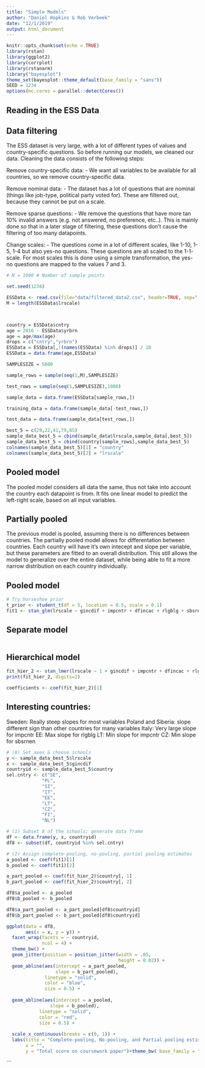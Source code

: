 ```yaml
---
title: "Simple Models"
author: "Daniel Hopkins & Rob Verbeek"
date: "12/1/2019"
output: html_document
---
```


```r
knitr::opts_chunk$set(echo = TRUE)
library(rstan)
library(ggplot2)
library(corrplot)
library(rstanarm)
library("bayesplot")
theme_set(bayesplot::theme_default(base_family = "sans"))
SEED = 1234 
options(mc.cores = parallel::detectCores())
```

## Reading in the ESS Data

## Data filtering
The ESS dataset is very large, with a lot of different types of values and country-specific questions. So before running our models, we cleaned our data. Cleaning the data consists of the following steps:

Remove country-specific data:
- We want all variables to be available for all countries, so we remove country-specific data.

Remove nominal data:
- The dataset has a lot of questions that are nominal (things like job-type, political party voted for). These are filtered out, because they cannot be put on a scale.

Remove sparse questions:
- We remove the questions that have more tan 10% invalid answers (e.g. not answered, no preference, etc..). This is mainly done so that in a later stage of filtering, these questions don't cause the filtering of too many datapoints.

Change scales:
- The questions come in a lot of different scales, like 1-10, 1-5, 1-4 but also yes-no questions. These questions are all scaled to the 1-1- scale. For most scales this is done using a simple transformation, the yes-no questions are mapped to the values 7 and 3.


```r
# N = 1000 # Number of sample points

set.seed(1234)

ESSData <- read.csv(file="data/filtered_data2.csv", header=TRUE, sep=",")
M = length(ESSData$lrscale)



country = ESSData$cntry
age = 2016 - ESSData$yrbrn
age = age/max(age)
drops = c("cntry","yrbrn")
ESSData = ESSData[,!(names(ESSData) %in% drops)] / 10
ESSData = data.frame(age,ESSData)

SAMPLESIZE = 5000

sample_rows = sample(seq(1,M),SAMPLESIZE)

test_rows = sample(seq(1,SAMPLESIZE),1000)

sample_data = data.frame(ESSData[sample_rows,])

training_data = data.frame(sample_data[-test_rows,])

test_data = data.frame(sample_data[test_rows,])


```

```r
best_5 = c(29,22,41,79,85)
sample_data_best_5 = cbind(sample_data$lrscale,sample_data[,best_5])
sample_data_best_5 = cbind(country[sample_rows],sample_data_best_5)
colnames(sample_data_best_5)[1] = "country"
colnames(sample_data_best_5)[2] = "lrscale"
```
## Pooled model
The pooled model considers all data the same, thus not take into account the country each datapoint is from. It fits one linear model to predict the left-right scale, based on all input variables. 

## Partially pooled
The previous model is pooled, assuming there is no differences between countries. The partially pooled model allows for differentation between countries. Each country will have it's own intecept and slope per variable, but these parameters are fitted to an overall distribution. This still allows the model to generalize over the entire dataset, while being able to fit a more narrow distribution on each country individually.

## Pooled model
```r
# Try horseshoe prior
t_prior <- student_t(df = 5, location = 0.5, scale = 0.1)
fit1 <- stan_glm(lrscale ~ gincdif + impcntr + dfincac + rlgblg + sbsrnen, data=sample_data_best_5, prior = t_prior, prior_intercept = t_prior)
```

## Separate model
```r

```

## Hierarchical model
```r
fit_hier_2 <- stan_lmer(lrscale ~ 1 + gincdif + impcntr + dfincac + rlgblg + sbsrnen + (1 + gincdif + impcntr + dfincac + rlgblg + sbsrnen | country), data=sample_data_best_5, iter=200)
print(fit_hier_2, digits=2)
```

```r
coefficients <- coef(fit_hier_2)[1]
```
## Interesting countries:
Sweden: Really steep slopes for most variables
Poland and Siberia: slope different sign than other countries for many variables
Italy: Very large slope for impcntr
EE: Max slope for rlgblg
LT: Min slope for impcntr
CZ: Min slope for sbsrnen

```r

# (0) Set axes & choose schools
y <- sample_data_best_5$lrscale
x <- sample_data_best_5$gincdif
countryid <- sample_data_best_5$country
sel.cntry <- c("SE",
             "PL",
             "SI",
             "IT",
             "EE",
             "LT",
             "CZ",
             "FI",
             "NL")

# (1) Subset 8 of the schools; generate data frame
df <- data.frame(y, x, countryid)
df8 <- subset(df, countryid %in% sel.cntry)

# (2) Assign complete-pooling, no-pooling, partial pooling estimates
a_pooled <- coef(fit1)[1]
b_pooled <- coef(fit1)[2]

a_part_pooled <- coef(fit_hier_2)$country[, 1]
b_part_pooled <- coef(fit_hier_2)$country[, 2]

df8$a_pooled <- a_pooled 
df8$b_pooled <- b_pooled

df8$a_part_pooled <- a_part_pooled[df8$countryid]
df8$b_part_pooled <- b_part_pooled[df8$countryid]

ggplot(data = df8, 
       aes(x = x, y = y)) + 
  facet_wrap(facets = ~ countryid, 
             ncol = 4) + 
  theme_bw() +
  geom_jitter(position = position_jitter(width = .05, 
                                         height = 0.02)) +
  geom_abline(aes(intercept = a_part_pooled, 
                  slope = b_part_pooled), 
              linetype = "solid", 
              color = "blue", 
              size = 0.5) +
  
  geom_abline(aes(intercept = a_pooled, 
                slope = b_pooled), 
            linetype = "solid", 
            color = "red", 
            size = 0.5) +
  
  scale_x_continuous(breaks = c(0, 1)) + 
  labs(title = "Complete-pooling, No-pooling, and Partial pooling estimates",
       x = "", 
       y = "Total score on coursework paper")+theme_bw( base_family = "serif")

```




```